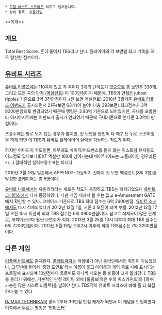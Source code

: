  * [[토탈 베스트 스코어]]도 여기로 넘어옵니다.
 * 상위 항목: [[리듬게임]]

<<목차>>

== 개요 ==
Total Best Score. 흔히 줄여서 TBS라고 한다. 플레이어의 각 보면별 최고 기록을 모두 합산한 점수이다.

== [[유비트 시리즈]] ==
[[유비트 리플즈]]에는 110곡이 있고 각 곡마다 3개의 난이도가 있으므로 총 보면은 330개. 그리고 모든 곡의 만점 ([[엑설런트]]) 이 100만점이기 때문에, TBS의 만점은 jubeat ripples 기준으로 3억 3천만점이다. (전 보면 엑설런트)
2010년 3월기준 [[유비트 리플즈 어펜드]]가 출시되면서 21곡(보면 63개)이 늘어나 (총 393보면) 최고점수가 3억 9300만점으로 변경되었기 때문에 랭킹은 3.93억 기준으로 되어있지만, 국내를 포함한 타 아시아지역에는 어펜드가 출시가 안되었기 때문에 국내기준으로 본다면 3.3억이 만점이다.

초중수때는 별로 보지 않는 경우가 많지만, 전 보면을 한번씩 다 깨고 난 뒤로 스코어링을 하게 되면 이 TBS가 유비트 플레이어의 실력을 가늠하는 척도가 된다. 

하지만 어디까지 척도일뿐, 아무래도 베이직/어드벤스를 돌지 않는 익스트림 유저들도 어느정도 있다보니(EXT 엑설만 100개 넘어가는데 베이직/어드는 노플레이인 경우라든가...) 절대적인 실력보증수표는 아니다.

2010년 3월 18일 일본에서 APPEND가 가동되기 전까지 전 보면 엑설런트(3억 3천)를 달성한 플레이어는 총 5명이다.

[[유비트 니트]]에서는 유빌리티라는 새로운 척도가 등장하고 TBS는 폐지되었으나 [[유비트 코피어스]]에서 다시 등장하였다. 다만 게임 내에서 볼 수는 없고 e-Amusement GATE에서 확인할 수 있다. 코피어스 기준으로 TBS 최대 점수는 6억 3600만점.
[[유비트 소서]]에서도 다시 삭제되었다가 2012년 12월 1일, 시즌 3 오픈이 되며 부활. 2012년 12월 17일 오전 10시 이전의 최대 TBS 점수는 6억 0900만점이다. 참고로 삭제곡이 많은 관계로, 코피어스보다 훨씬 보면수가 적다. 2013년 3월 25일 10시 이후의 최대 TBS 점수는 6억 7200만점이다. 2013년 5월 19일 오후2시 이후의 최대 TBS점수는 7억 3200만점이다. 

== 다른 게임 ==
[[리플렉 비트]]에도 존재한다. [[콜레트]]까지는 게임내가 아닌 온라인에서만 확인이 가능했으나, [[그루빈]]에 들어서 '종합 포인트'라는 이름이 붙고 마이룸과 게임 종료 시에 표시되는 프로필에 표시되며 10만점마다 트로피도 하나씩 나오는 등 비중이 크게 올라갔다. TBS를 올리기 위해선, 기본적인 판정 레이팅 외에 [풀콤보|적은 수의 미스카운트]와 [회수|가능한 많은 저스트 리플렉]을 날려야 한다. TBS작이 유비트 시리즈에 비해 좀 더 복잡하다 볼 수 있다

[[DJMAX TECHNIKA]]의 경우 2부터 30만점 만점 체계가 되면서 이 개념을 도입하였다. 이쪽에서 부르는 명칭은 '[[팝마스터]]'
